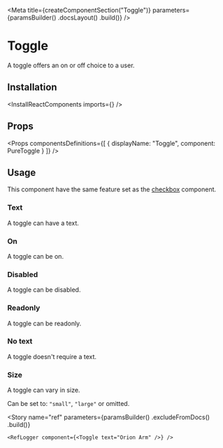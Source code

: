 
<Meta
    title={createComponentSection("Toggle")}
    parameters={paramsBuilder()
        .docsLayout(<ReactComponentsLayout semanticPath="/modules/checkbox" />)
        .build()}
/>

# Toggle

A toggle offers an on or off choice to a user.

## Installation

<InstallReactComponents imports={<Imports />} />

## Props

<HocWarning componentName="Checkbox" semanticPath="modules/checkbox/" />

<Props
    componentsDefinitions={[
        { displayName: "Toggle", component: PureToggle }
    ]}
/>

## Usage

<WarningMessage>
    This component have the same feature set as the <a href="?path=/docs/components-checkbox--text">checkbox</a> component.
</WarningMessage>

### Text

A toggle can have a text.

<Preview>
    <Story name="text">
        <Toggle text="Orion Arm"/>
    </Story>
</Preview>

### On

A toggle can be on.

<Preview>
    <Story name="on">
        <Toggle defaultChecked text="Orion Arm"/>
    </Story>
</Preview>

### Disabled

A toggle can be disabled.

<Preview>
    <Story name="disabled">
        <Toggle disabled text="Orion Arm"/>
    </Story>
</Preview>

### Readonly

A toggle can be readonly.

<Preview>
    <Story name="readonly">
        <Toggle readOnly text="Orion Arm" />
    </Story>
</Preview>

### No text

A toggle doesn't require a text.

<Preview>
    <Story name="no text">
        <Toggle />
    </Story>
</Preview>

### Size

A toggle can vary in size.

Can be set to: `"small"`, `"large"` or omitted.

<Preview>
    <Story name="size">
        <div className="flex items-end items-lot-of-space-between">
            <Toggle size="small" text="Orion Arm" />
            <Toggle text="Orion Arm" />
            <Toggle size="large" text="Orion Arm" />
        </div>
    </Story>
</Preview>

<Story
    name="ref"
    parameters={paramsBuilder()
        .excludeFromDocs()
        .build()}
>
    <RefLogger component={<Toggle text="Orion Arm" />} />
</Story>

